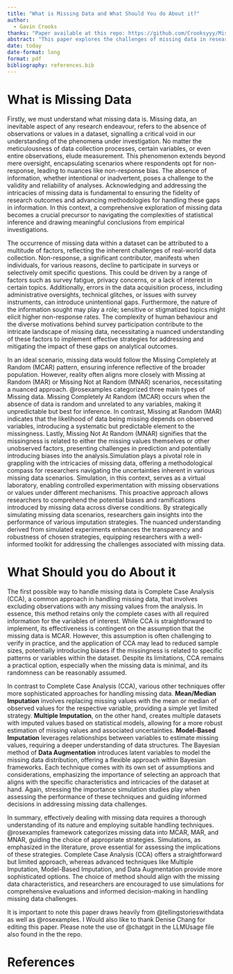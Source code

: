 ```yaml
---
title: "What is Missing Data and What Should You do About it?"
author:
  - Gavin Crooks 
thanks: "Paper available at this repo: https://github.com/Crooksyyy/MissingData "
abstract: "This paper explores the challenges of missing data in research, emphasizing its inevitability and multifaceted origins. I advocate for a nuanced understanding of Missing Completely at Random (MCAR), Missing at Random (MAR), and Missing Not at Random (MNAR) patterns. Simulation is highlighted as a crucial tool for experimenting with missing data scenarios and evaluating imputation strategies. Complete Case Analysis (CCA) is discussed as a straightforward but limited approach, contrasted with more advanced techniques like Multiple Imputation and Data Augmentation. The importance of simulation studies in guiding decision-making is underscored, emphasizing the need for tailored strategies aligned with missing data characteristics."
date: today
date-format: long
format: pdf
bibliography: references.bib 
--- 
```


# What is Missing Data
Firstly, we must understand what missing data is. Missing data, an inevitable aspect of any research endeavour, refers to the absence of observations or values in a dataset, signalling a critical void in our understanding of the phenomena under investigation. No matter the meticulousness of data collection processes, certain variables, or even entire observations, elude measurement. This phenomenon extends beyond mere oversight, encapsulating scenarios where respondents opt for non-response, leading to nuances like non-response bias. The absence of information, whether intentional or inadvertent, poses a challenge to the validity and reliability of analyses. Acknowledging and addressing the intricacies of missing data is fundamental to ensuring the fidelity of research outcomes and advancing methodologies for handling these gaps in information. In this context, a comprehensive exploration of missing data becomes a crucial precursor to navigating the complexities of statistical inference and drawing meaningful conclusions from empirical investigations.


The occurrence of missing data within a dataset can be attributed to a multitude of factors, reflecting the inherent challenges of real-world data collection. Non-response, a significant contributor, manifests when individuals, for various reasons, decline to participate in surveys or selectively omit specific questions. This could be driven by a range of factors such as survey fatigue, privacy concerns, or a lack of interest in certain topics. Additionally, errors in the data acquisition process, including administrative oversights, technical glitches, or issues with survey instruments, can introduce unintentional gaps. Furthermore, the nature of the information sought may play a role; sensitive or stigmatized topics might elicit higher non-response rates. The complexity of human behaviour and the diverse motivations behind survey participation contribute to the intricate landscape of missing data, necessitating a nuanced understanding of these factors to implement effective strategies for addressing and mitigating the impact of these gaps on analytical outcomes.

In an ideal scenario, missing data would follow the Missing Completely at Random (MCAR) pattern, ensuring inference reflective of the broader population. However, reality often aligns more closely with Missing at Random (MAR) or Missing Not at Random (MNAR) scenarios, necessitating a nuanced approach.  @rosexamples categorized three main types of Missing data. Missing Completely At Random (MCAR) occurs when the absence of data is random and unrelated to any variables, making it unpredictable but best for inference. In contrast, Missing at Random (MAR) indicates that the likelihood of data being missing depends on observed variables, introducing a systematic but predictable element to the missingness. Lastly, Missing Not At Random (MNAR) signifies that the missingness is related to either the missing values themselves or other unobserved factors, presenting challenges in prediction and potentially introducing biases into the analysis.Simulation plays a pivotal role in grappling with the intricacies of missing data, offering a methodological compass for researchers navigating the uncertainties inherent in various missing data scenarios. Simulation, in this context, serves as a virtual laboratory, enabling controlled experimentation with missing observations or values under different mechanisms. This proactive approach allows researchers to comprehend the potential biases and ramifications introduced by missing data across diverse conditions. By strategically simulating missing data scenarios, researchers gain insights into the performance of various imputation strategies. The nuanced understanding derived from simulated experiments enhances the transparency and robustness of chosen strategies, equipping researchers with a well-informed toolkit for addressing the challenges associated with missing data. 

# What Should you do About it
The first possible way to handle missing data is Complete Case Analysis (CCA), a common approach in handling missing data, that involves excluding observations with any missing values from the analysis. In essence, this method retains only the complete cases with all required information for the variables of interest. While CCA is straightforward to implement, its effectiveness is contingent on the assumption that the missing data is MCAR. However, this assumption is often challenging to verify in practice, and the application of CCA may lead to reduced sample sizes, potentially introducing biases if the missingness is related to specific patterns or variables within the dataset. Despite its limitations, CCA remains a practical option, especially when the missing data is minimal, and its randomness can be reasonably assumed.

In contrast to Complete Case Analysis (CCA), various other techniques offer more sophisticated approaches for handling missing data. **Mean/Median Imputation** involves replacing missing values with the mean or median of observed values for the respective variable, providing a simple yet limited strategy. **Multiple Imputation**, on the other hand, creates multiple datasets with imputed values based on statistical models, allowing for a more robust estimation of missing values and associated uncertainties. **Model-Based Imputation** leverages relationships between variables to estimate missing values, requiring a deeper understanding of data structures. The Bayesian method of **Data Augmentation** introduces latent variables to model the missing data distribution, offering a flexible approach within Bayesian frameworks. Each technique comes with its own set of assumptions and considerations, emphasizing the importance of selecting an approach that aligns with the specific characteristics and intricacies of the dataset at hand. Again, stressing the importance simulation studies play when assessing the performance of these techniques and guiding informed decisions in addressing missing data challenges.

In summary, effectively dealing with missing data requires a thorough understanding of its nature and employing suitable handling techniques. @rosexamples framework categorizes missing data into MCAR, MAR, and MNAR, guiding the choice of appropriate strategies. Simulations, as emphasized in the literature, prove essential for assessing the implications of these strategies. Complete Case Analysis (CCA) offers a straightforward but limited approach, whereas advanced techniques like Multiple Imputation, Model-Based Imputation, and Data Augmentation provide more sophisticated options. The choice of method should align with the missing data characteristics, and researchers are encouraged to use simulations for comprehensive evaluations and informed decision-making in handling missing data challenges.

It is important to note this paper draws heavily from @tellingstorieswithdata as well as @rosexamples. I Would also like to thank Denise Chang for editing this paper. Please note the use of @chatgpt in the LLMUsage file also found in the the repo. 

\newpage


# References
